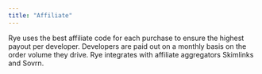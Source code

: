 ```yaml
---
title: "Affiliate"
---
```


Rye uses the best affiliate code for each purchase to ensure the highest payout per developer. Developers are paid out on a monthly basis on the order volume they drive. Rye integrates with affiliate aggregators Skimlinks and Sovrn.